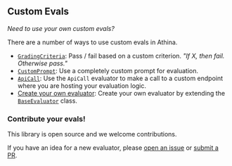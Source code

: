 
## Custom Evals

_Need to use your own custom evals?_

There are a number of ways to use custom evals in Athina.

- [`GradingCriteria`](/evals/custom_evals/api_call): Pass / fail based on a custom criterion. _"If X, then fail. Otherwise pass."_
- [`CustomPrompt`](/evals/custom_evals/custom_prompt): Use a completely custom prompt for evaluation.
- [`ApiCall`](/evals/custom_evals/api_call): Use the `ApiCall` evaluator to make a call to a custom endpoint where you are hosting your evaluation logic.
- [Create your own evaluator](/evals/custom_evals/write_your_own): Create your own evaluator by extending the [`BaseEvaluator`](https://github.com/athina-ai/athina-evals/blob/main/athina/evals/base_evaluator.py) class.

### Contribute your evals!

<Callout type="infos">

This library is open source and we welcome contributions.

If you have an idea for a new evaluator, please [open an issue](https://github.com/athina-ai/athina-evals/issues/new) or [submit a PR](https://github.com/athina-ai/athina-evals/pulls).

</Callout>
